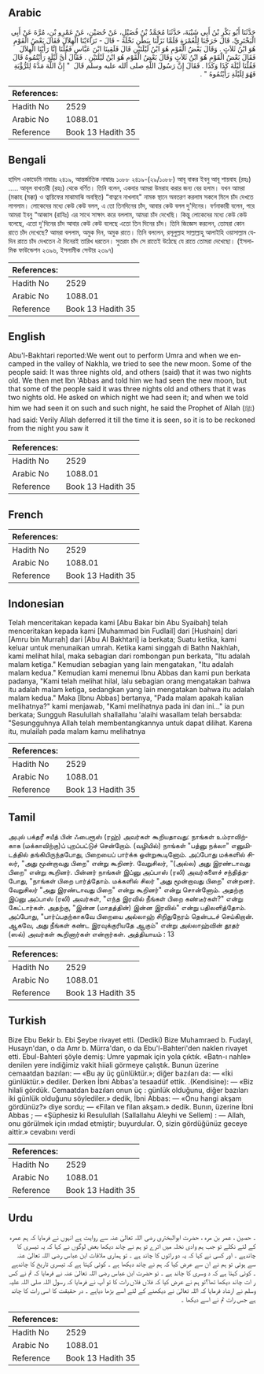 ## Arabic


<div dir="rtl" lang="ar" style={{fontSize:'larger',backgroundColor:'#f8f9fa',padding:20}}>
حَدَّثَنَا أَبُو بَكْرِ بْنُ أَبِي شَيْبَةَ، حَدَّثَنَا مُحَمَّدُ بْنُ فُضَيْلٍ، عَنْ حُصَيْنٍ، عَنْ عَمْرِو بْنِ، مُرَّةَ عَنْ أَبِي الْبَخْتَرِيِّ، قَالَ خَرَجْنَا لِلْعُمْرَةِ فَلَمَّا نَزَلْنَا بِبَطْنِ نَخْلَةَ - قَالَ - تَرَاءَيْنَا الْهِلاَلَ فَقَالَ بَعْضُ الْقَوْمِ هُوَ ابْنُ ثَلاَثٍ ‏.‏ وَقَالَ بَعْضُ الْقَوْمِ هُوَ ابْنُ لَيْلَتَيْنِ قَالَ فَلَقِينَا ابْنَ عَبَّاسٍ فَقُلْنَا إِنَّا رَأَيْنَا الْهِلاَلَ فَقَالَ بَعْضُ الْقَوْمِ هُوَ ابْنُ ثَلاَثٍ وَقَالَ بَعْضُ الْقَوْمِ هُوَ ابْنُ لَيْلَتَيْنِ ‏.‏ فَقَالَ أَىَّ لَيْلَةٍ رَأَيْتُمُوهُ قَالَ فَقُلْنَا لَيْلَةَ كَذَا وَكَذَا ‏.‏ فَقَالَ إِنَّ رَسُولَ اللَّهِ صلى الله عليه وسلم قَالَ ‏ "‏ إِنَّ اللَّهَ مَدَّهُ لِلرُّؤْيَةِ فَهُوَ لِلَيْلَةِ رَأَيْتُمُوهُ ‏"‏ ‏.‏
</div>
<div style={{backgroundColor:'#f8f9fa',padding:20, marginBottom: 10}}><table> <thead> <tr> <th>References:</th> <th></th> </tr> </thead> <tbody><tr><td>Hadith No</td><td>2529</td></tr><tr><td>Arabic No</td><td>1088.01</td></tr><tr><td>Reference</td><td>Book 13 Hadith 35</td></tr></tbody></table></div>

## Bengali


<div dir="ltr" lang="bn" style={{fontSize:'larger',backgroundColor:'#f8f9fa',padding:20}}>
হাদিস একাডেমি নাম্বারঃ ২৪১৯, আন্তর্জাতিক নাম্বারঃ ১০৮৮ ২৪১৯-(২৯/১০৮৮) আবূ বাকর ইবনু আবূ শায়বাহ (রহঃ) ..... আবূল বাখতারী (রহঃ) থেকে বর্ণিত। তিনি বলেন, একবার আমরা উমরাহ করার জন্য বের হলাম। যখন আমরা (মক্কাহ (মক্কা) ও ত্বায়িফের মাঝামাঝি অবস্থিত) “বাত্বনে নাখলাহ" নামক স্থানে অবতরণ করলাম সকলে মিলে চাঁদ দেখতে লাগলাম। লোকেদের মধ্যে কেউ কেউ বলল, এ তো তিনদিনের চাঁদ, আবার কেউ বলল দু'দিনের। বর্ণনাকারী বলেন, পরে আমরা ইবনু “আব্বাস (রাযিঃ) এর সাথে সাক্ষাৎ করে বললাম, আমরা চাঁদ দেখেছি। কিন্তু লোকেদের মধ্যে কেউ কেউ বলেছে, এতো দু'দিনের চাঁদ আবার কেউ কেউ বলেছে এতো তিন দিনের চাঁদ। তিনি জিজ্ঞেস করলেন, তোমরা কোন রাতে চাঁদ দেখেছে? আমরা বললাম, অমুক দিন, অমুক রাতে। তিনি বললেন, রসূলুল্লাহ সাল্লাল্লাহু আলাইহি ওয়াসাল্লাম যেদিন রাতে চাঁদ দেখতেন ঐ দিনেরই তারিখ ধরতেন। সুতরাং চাঁদ সে রাতেই উঠেছে যে রাতে তোমরা দেখেছো। (ইসলামিক ফাউন্ডেশন ২৩৯৬, ইসলামীক সেন্টার ২৩৯৭)
</div>
<div style={{backgroundColor:'#f8f9fa',padding:20, marginBottom: 10}}><table> <thead> <tr> <th>References:</th> <th></th> </tr> </thead> <tbody><tr><td>Hadith No</td><td>2529</td></tr><tr><td>Arabic No</td><td>1088.01</td></tr><tr><td>Reference</td><td>Book 13 Hadith 35</td></tr></tbody></table></div>

## English


<div dir="ltr" lang="en" style={{fontSize:'larger',backgroundColor:'#f8f9fa',padding:20}}>
Abu'l-Bakhtari reported:We went out to perform Umra and when we encamped in the valley of Nakhla, we tried to see the new moon. Some of the people said: It was three nights old, and others (said) that it was two nights old. We then met Ibn 'Abbas and told him we had seen the new moon, but that some of the people said it was three nights old and others that it was two nights old. He asked on which night we had seen it; and when we told him we had seen it on such and such night, he said the Prophet of Allah (ﷺ) had said: Verily Allah deferred it till the time it is seen, so it is to be reckoned from the night you saw it
</div>
<div style={{backgroundColor:'#f8f9fa',padding:20, marginBottom: 10}}><table> <thead> <tr> <th>References:</th> <th></th> </tr> </thead> <tbody><tr><td>Hadith No</td><td>2529</td></tr><tr><td>Arabic No</td><td>1088.01</td></tr><tr><td>Reference</td><td>Book 13 Hadith 35</td></tr></tbody></table></div>

## French


<div dir="ltr" lang="fr" style={{fontSize:'larger',backgroundColor:'#f8f9fa',padding:20}}>

</div>
<div style={{backgroundColor:'#f8f9fa',padding:20, marginBottom: 10}}><table> <thead> <tr> <th>References:</th> <th></th> </tr> </thead> <tbody><tr><td>Hadith No</td><td>2529</td></tr><tr><td>Arabic No</td><td>1088.01</td></tr><tr><td>Reference</td><td>Book 13 Hadith 35</td></tr></tbody></table></div>

## Indonesian


<div dir="ltr" lang="id" style={{fontSize:'larger',backgroundColor:'#f8f9fa',padding:20}}>
Telah menceritakan kepada kami [Abu Bakar bin Abu Syaibah] telah menceritakan kepada kami [Muhammad bin Fudlail] dari [Hushain] dari [Amru bin Murrah] dari [Abu Al Bakhtari] ia berkata; Suatu ketika, kami keluar untuk menunaikan umrah. Ketika kami singgah di Bathn Nakhlah, kami melihat hilal, maka sebagian dari rombongan pun berkata, "Itu adalah malam ketiga." Kemudian sebagian yang lain mengatakan, "Itu adalah malam kedua." Kemudian kami menemui Ibnu Abbas dan kami pun berkata padanya, "Kami telah melihat hilal, lalu sebagian orang mengatakan bahwa itu adalah malam ketiga, sedangkan yang lain mengatakan bahwa itu adalah malam kedua." Maka [Ibnu Abbas] bertanya, "Pada malam apakah kalian melihatnya?" kami menjawab, "Kami melihatnya pada ini dan ini…" ia pun berkata; Sungguh Rasulullah shallallahu 'alaihi wasallam telah bersabda: "Sesungguhnya Allah telah membentangkannya untuk dapat dilihat. Karena itu, mulailah pada malam kamu melihatnya
</div>
<div style={{backgroundColor:'#f8f9fa',padding:20, marginBottom: 10}}><table> <thead> <tr> <th>References:</th> <th></th> </tr> </thead> <tbody><tr><td>Hadith No</td><td>2529</td></tr><tr><td>Arabic No</td><td>1088.01</td></tr><tr><td>Reference</td><td>Book 13 Hadith 35</td></tr></tbody></table></div>

## Tamil


<div dir="ltr" lang="ta" style={{fontSize:'larger',backgroundColor:'#f8f9fa',padding:20}}>
அபுல் பக்தரீ சயீத் பின் ஃபைரூஸ் (ரஹ்) அவர்கள் கூறியதாவது: நாங்கள் உம்ராவிற்காக (மக்காவிற்கு)ப் புறப்பட்டுச் சென்றோம். (வழியில்) நாங்கள் "பத்னு நக்லா" எனுமிடத்தில் தங்கியிருந்தபோது, பிறையைப் பார்க்க ஒன்றுகூடினோம். அப்போது மக்களில் சிலர், "அது மூன்றாவது பிறை" என்று கூறினர். வேறுசிலர், "(அல்ல) அது இரண்டாவது பிறை" என்று கூறினர். பின்னர் நாங்கள் இப்னு அப்பாஸ் (ரலி) அவர்களைச் சந்தித்தபோது, "நாங்கள் பிறை பார்த்தோம். மக்களில் சிலர் "அது மூன்றாவது பிறை" என்றனர். வேறுசிலர் "அது இரண்டாவது பிறை" என்று கூறினர்" என்று சொன்னோம். அதற்கு இப்னு அப்பாஸ் (ரலி) அவர்கள், "எந்த இரவில் நீங்கள் பிறை கண்டீர்கள்?" என்று கேட்டார்கள். அதற்கு, "இன்ன (மாதத்தின்) இன்ன இரவில்" என்று பதிலளித்தோம். அப்போது, "பார்ப்பதற்காகவே பிறையை அல்லாஹ் சிறிதுநேரம் தென்படச் செய்கிறான். ஆகவே, அது நீங்கள் கண்ட இரவுக்குரியதே ஆகும்" என்று அல்லாஹ்வின் தூதர் (ஸல்) அவர்கள் கூறினார்கள் என்றார்கள். அத்தியாயம் : 13
</div>
<div style={{backgroundColor:'#f8f9fa',padding:20, marginBottom: 10}}><table> <thead> <tr> <th>References:</th> <th></th> </tr> </thead> <tbody><tr><td>Hadith No</td><td>2529</td></tr><tr><td>Arabic No</td><td>1088.01</td></tr><tr><td>Reference</td><td>Book 13 Hadith 35</td></tr></tbody></table></div>

## Turkish


<div dir="ltr" lang="tr" style={{fontSize:'larger',backgroundColor:'#f8f9fa',padding:20}}>
Bize Ebu Bekir b. Ebi Şeybe rivayet etti. (Dediki) Bize Muhamraed b. Fudayl, Husayn'dan, o da Amr b. Mürra'dan, o da Ebu'l-Bahteri'den naklen rivayet etti. Ebul-Bahteri şöyle demiş: Umre yapmak için yola çıktık. «Batn-ı nahle» denilen yere indiğimiz vakit hiiali görmeye çalıştık. Bunun üzerine cemaatdan bazıları: — «Bu ay üç günlüktür.»; diğer bazıları da: — «İki günlüktür.» dediler. Derken İbni Abbas'a tesaadüf ettik. .(Kendisine): — «Biz hilali gördük. Cemaatdan bazıları onun üç : günlük olduğunu, diğer bazıları iki günlük olduğunu söylediler.» dedik, İbni Abbas: — «Onu hangi akşam gördünüz?» diye sordu; — «Filan ve filan akşam.» dedik. Bunın, üzerine İbni Abbas ; — «Şüphesiz ki Resulullah (Sallallahu Aleyhi ve Sellem) : — Allah, onu görülmek için ımdad etmiştir; buyurdular. O, sizin gördüğünüz geceye aittir.» cevabını verdi
</div>
<div style={{backgroundColor:'#f8f9fa',padding:20, marginBottom: 10}}><table> <thead> <tr> <th>References:</th> <th></th> </tr> </thead> <tbody><tr><td>Hadith No</td><td>2529</td></tr><tr><td>Arabic No</td><td>1088.01</td></tr><tr><td>Reference</td><td>Book 13 Hadith 35</td></tr></tbody></table></div>

## Urdu


<div dir="rtl" lang="ur" style={{fontSize:'larger',backgroundColor:'#f8f9fa',padding:20}}>
۔ حصین ، عمر بن مرہ ، حضرت ابوالبختری رضی اللہ تعالیٰ عنہ سے روایت ہے انہوں نے فرمایا کہ ہم عمرہ کے لئے نکلے تو جب ہم وادی نخلہ میں اترے تو ہم نے چاند دیکھا بعض لوگوں نے کہا کہ یہ تیسری کا چاندہے ۔ اور کسی نے کہا کہ یہ دو راتوں کا چاند ہے ۔ تو ہماری ملاقات ابن عباس رضی اللہ تعالیٰ عنہ سے ہوئی تو ہم نے ان سے عرض کیا کہ ہم نے چاند دیکھا ہے ۔ کوئی کہتا ہے کہ تیسری تاریخ کا چاندہے ۔ کوئی کہتا ہے کہ د وسری کا چاند ہے ۔ تو حضرت ابن عباس رضی اللہ تعالیٰ عنہ نے فرمایا کہ تم نے کس ر ات چاند دیکھا تھا؟تو ہم نے عرض کیا کہ فلاں فلاں رات کا تو آپ نے فرمایا کہ رسول اللہ صلی اللہ علیہ وسلم نے ارشاد فرمایا کہ اللہ تعالیٰ نے دیکھنے کے لئے اسے بڑھا دیاہے ۔ در حقیقت کا اسی رات کا چاند ہے جس رات تم نے اسے دیکھا ۔
</div>
<div style={{backgroundColor:'#f8f9fa',padding:20, marginBottom: 10}}><table> <thead> <tr> <th>References:</th> <th></th> </tr> </thead> <tbody><tr><td>Hadith No</td><td>2529</td></tr><tr><td>Arabic No</td><td>1088.01</td></tr><tr><td>Reference</td><td>Book 13 Hadith 35</td></tr></tbody></table></div>